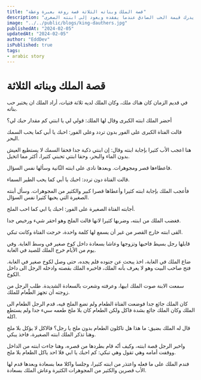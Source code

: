 ```yaml
---
title: "قصة الملك وبناته الثلاثة قصة روعة بعبرة وعظة"
description: "القصة تروي اختبار حب ملك لبناته الثلاث وكيف يدرك قيمة الحب الصادق عندما يفقده ويعود إلى ابنته الصغرى."
image: "../../public/blogs/king-dauthers.jpg"
publishedAt: "2024-02-05"
updatedAt: "2024-02-05"
author: "EddDev"
isPublished: true
tags:
- arabic story
---
```


# قصة الملك وبناته الثلاثة

في قديم الزمان كان هناك ملك، وكان الملك لديه ثلاثة فتيات، أراد الملك ان يختبر حب بناته.

أحضر الملك ابنته الكبرى وقال لها الملك: قولي لي يا ابنتي كم مقدار حبك لي؟

قالت الفتاة الكبرى على الفور بدون تردد وعلى الفور: احبك يا أبي كما يحب السمك البحر.

هنا اعجب الأب كثيرا بإجابة ابنته وقال: إن ابنتي ذكية جدا فحقا السمك لا يستطيع العيش بدون الماء والبحر، وحقا ابنتي تحبني كثيرا، أكثر مما اتخيل.

فاعطاءها قصر ومجوهرات. وبعدها نادى على ابنته الثّانية وسألها نفس السؤال.

قالت الفتاة دون تردد: احبك يا أبي كما يحب الطير السماء.

فأعجب الملك بإجابة ابنته كثيرا وأعطاها قصرا كبير والكثير من المجوهرات. وسأل أبنته الصغيرة التي يحبها كثيرا نفس السؤال.

أجابته الفتاة الصغيرة على الفور: احبك يا ابي كما احب الملح.

فغضب الملك من ابنته، وضربها كثيرا لانها قالت الملح وهو احقر شيء ورخيص جدا.

القى ابنته خارج القصر من غير أن يسمع لها كلمة واحدة، خرجت الفتاة وكانت تبكي.

قابلها رجل بسيط فاحبها وتزوجها وعاشا بسعادة داخل كوخ صغير في وسط الغابة. وفي يوم من الأيام خرج الملك للصيد في الغابة.

ضاع الملك في الغابة، اخذ يبحث عن جنوده فلم يجده، حتى وصل لكوخ صغير في الغابة. فتح صاحب البيت وهو لا يعرف بأنه الملك، فاخبره الملك بقصته وادخله الرجل الى داخل الكوخ.

سمعت الابنة صوت الملك ابيها، وعرفته وشعرت بالسعادة الشديدة. طلب الرجل من زوجته أن تجهز الطّعام للملك.

كان الملك جائع جدا فوضعت الفتاة الطعام ولم تضع الملح فيه، قدم الرجل الطعام الى الملك وكان الملك جائع بشدة فاكل ولكن الطعام كان بلا ملح طعمه سيء جدا ولم يستطع اكله.

قال له الملك بضيق: ما هذا هل تاكلون الطعام بدون ملح يا رجل؟ فالاكل لا يؤكل بلا ملح وهنا تذكر الملك ابنته الصغيرة، فاخذ يبكي.

واخبر الرجل قصة ابنته، وكيف أنّه قام بطردها من قصره، وهنا جاءت ابنته من الداخل ووقفت أمامه وهي تقول وهي تبكي: كم احبك يا ابي فلا احد ياكل الطعام بلا ملح.

فندم الملك على ما فعله واعتذر من ابنته كثيرا، وجلسا واكلا معا بسعادة وبعدها قدم لها الأب قصرين والكثير من المجوهرات الكثيرة وعاش الملك بسعادة.
